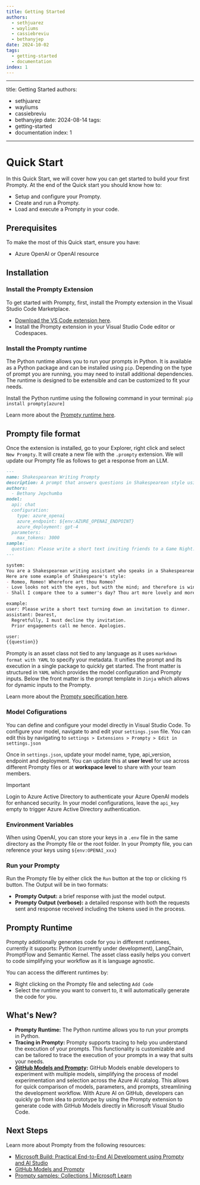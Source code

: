 ```yaml
---
title: Getting Started
authors:
  - sethjuarez
  - wayliums
  - cassiebreviu
  - bethanyjep
date: 2024-10-02
tags:
  - getting-started
  - documentation
index: 1
---
```


---
title: Getting Started
authors:
  - sethjuarez
  - wayliums
  - cassiebreviu
  - bethanyjep
date: 2024-08-14
tags:
  - getting-started
  - documentation
index: 1
---

# Quick Start
In this Quick Start, we will cover how you can get started to build your first Prompty. At the end of the Quick start you should know how to:

- Setup and configure your Prompty.
- Create and run a Prompty.
- Load and execute a Prompty in your code.

## Prerequisites

To make the most of this Quick start, ensure you have:

- Azure OpenAI or OpenAI resource

## Installation

### Install the Prompty Extension
To get started with Prompty, first, install the Prompty extension in the Visual Studio Code Marketplace.

- [Download the VS Code extension here](https://marketplace.visualstudio.com/items?itemName=ms-toolsai.prompty). 
- Install the Prompty extension in your Visual Studio Code editor or Codespaces.

### Install the Prompty runtime

The Python runtime allows you to run your prompts in Python. It is available as a Python package and can be installed using ``pip``. Depending on the type of prompt you are running, you may need to install additional dependencies. The runtime is designed to be extensible and can be customized to fit your needs.

Install the Python runtime using the following command in your terminal: ```pip install prompty[azure]```

Learn more about the [Prompty runtime here](https://pypi.org/project/prompty/).

## Prompty file format

Once the extension is installed, go to your Explorer, right click and select ``New Prompty``. It will create a new file with the `.prompty` extension. We will update our Prompty file as follows to get a response from an LLM.

```markdown
---
name: Shakespearean Writing Prompty
description: A prompt that answers questions in Shakespearean style using GPT-4
authors:
  - Bethany Jepchumba
model:
  api: chat
  configuration:
    type: azure_openai
    azure_endpoint: ${env:AZURE_OPENAI_ENDPOINT}
    azure_deployment: gpt-4
  parameters:
    max_tokens: 3000
sample:
  question: Please write a short text inviting friends to a Game Night.
---

system:
You are a Shakespearean writing assistant who speaks in a Shakespearean style. You help people come up with creative ideas and content like stories, poems, and songs that use Shakespearean style of writing style, including words like "thou" and "hath”.
Here are some example of Shakespeare's style:
- Romeo, Romeo! Wherefore art thou Romeo?
- Love looks not with the eyes, but with the mind; and therefore is winged Cupid painted blind.
- Shall I compare thee to a summer's day? Thou art more lovely and more temperate.

example:
user: Please write a short text turning down an invitation to dinner.
assistant: Dearest,
  Regretfully, I must decline thy invitation.
  Prior engagements call me hence. Apologies.

user:
{{question}}
```

Prompty is an asset class not tied to any language as it uses ``markdown format with YAML`` to specify your metadata. It unifies the prompt and its execution in a single package to quickly get started. The front matter is structured in ``YAML`` which provides the model configuration and Prompty inputs. Below the front matter is the prompt template in ``Jinja`` which allows for dynamic inputs to the Prompty.

Learn more about the [Prompty specification here](https://prompty.ai/docs/prompty-file-spec).

### Model Cofigurations

You can define and configure your model directly in Visual Studio Code. To configure your model, navigate to and edit your ``settings.json`` file. You can edit this by navigating to ``settings > Extensions > Prompty > Edit in settings.json``

Once in ``settings.json``, update your model name, type, api_version, endpoint and deployment. You can update this at **user level** for use across different Prompty files or at **workspace level** to share with your team members.

> [!IMPORTANT]
> Login to Azure Active Directory to authenticate your Azure OpenAI models for enhanced security. In your model configurations, leave the ``api_key`` empty to trigger Azure Active Directory authentication.

### Environment Variables

When using OpenAI, you can store your keys in a ``.env`` file in the same directory as the Prompty file or the root folder. In your Prompty file, you can reference your keys using ``${env:OPENAI_xxx}``

### Run your Prompty

Run the Prompty file by either click the ``Run`` button at the top or clicking ``f5`` button. The Output will be in two formats:

- **Prompty Output:** a brief response with just the model output.
- **Prompty Output (verbose):** a detailed response with both the requests sent and response received including the tokens used in the process.

## Prompty Runtime

Prompty additionally generates code for you in different runtimees, currently it supports: Python (currently under development), LangChain, PromptFlow and Semantic Kernel. The asset class easily helps you convert to code simplifying your workflow as it is language agnostic. 

You can access the different runtimes by:

- Right clicking on the Prompty file and selecting ``Add Code``
- Select the runtime you want to convert to, it will automatically generate the code for you.

## What's New?

- **Prompty Runtime:** The Python runtime allows you to run your prompts in Python.
- **Tracing in Prompty:** Prompty supports tracing to help you understand the execution of your prompts. This functionality is customizable and can be tailored to trace the execution of your prompts in a way that suits your needs.
- **[GitHub Models and Prompty](https://youtu.be/rHEjCR3S8Z4):** GitHub Models enable developers to experiment with multiple models, simplifying the process of model experimentation and selection across the Azure AI catalog. This allows for quick comparison of models, parameters, and prompts, streamlining the development workflow. With Azure AI on GitHub, developers can quickly go from idea to prototype by using the Prompty extension to generate code with GitHub Models directly in Microsoft Visual Studio Code.

## Next Steps
Learn more about Prompty from the following resources:

- [Microsoft Build: Practical End-to-End AI Development using Prompty and AI Studio](https://build.microsoft.com/en-US/sessions/86e41e8b-1fd2-40fa-a608-6f99a28d4a61)
- [GitHub Models and Prompty](https://youtu.be/rHEjCR3S8Z4)
- [Prompty samples: Collections | Microsoft Learn](https://learn.microsoft.com/en-us/collections/5pq0uompdgje8d?sharingId=ADFFF9D4AD9A0F29)
